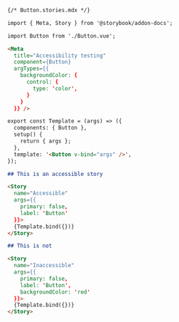 ```md
{/* Button.stories.mdx */}

import { Meta, Story } from '@storybook/addon-docs';

import Button from './Button.vue';

<Meta 
  title="Accessibility testing" 
  component={Button} 
  argTypes={{
    backgroundColor: {
      control: {
        type: 'color',
      }
    }
  }} />

export const Template = (args) => ({
  components: { Button },
  setup() {
    return { args };
  },
  template: '<Button v-bind="args" />',
});

## This is an accessible story

<Story
  name="Accessible"
  args={{
    primary: false,
    label: 'Button'
  }}>
  {Template.bind({})}
</Story>

## This is not

<Story
  name="Inaccessible"
  args={{
    primary: false,
    label: 'Button',
    backgroundColor: 'red'
  }}>
  {Template.bind({})}
</Story>
```